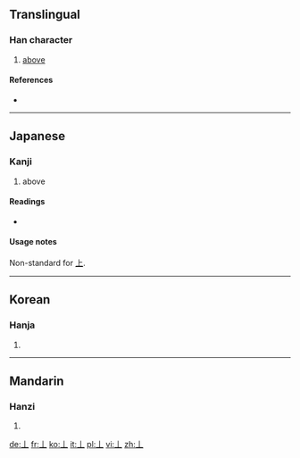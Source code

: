 {{also|上}}<!-- may be replaced by zh-forms -->
==Translingual==

===Han character===
{{Han char|rn=1|rad=一|as=01|sn=2|four=|canj=中一 (LM)}}

# [[above]]

====References====
* {{Han ref|kx=0076.010|dkj=00007|dj=0137.020|hdz=10003.010|uh=4E04|ud=19972}}

----

==Japanese==

===Kanji===
{{ja-kanji|grade=uc|rs=一01}}

# above

====Readings====
* {{ja-readings|on=[[しょう]] (shō), [[じょう]] (jō)|kun=[[うえ]] (ue), [[かみ]] (kami)}}

====Usage notes====
Non-standard for [[上]].

----

==Korean==

===Hanja===
{{ko-hanja|hangeul=[[상]] (sang)|eumhun=[[위]] [[상]] (wi sang; "top")|rv=sang|mr=sang|y=sang}}

# {{defn|Korean|sort=一01}}

----

==Mandarin==

===Hanzi===
{{cmn-hanzi|pin=[[shàng]] ([[shang4]])|wg=shang<sup>4</sup>}}

# {{defn|Mandarin|sort=一01}}

[[de:丄]]
[[fr:丄]]
[[ko:丄]]
[[it:丄]]
[[pl:丄]]
[[vi:丄]]
[[zh:丄]]